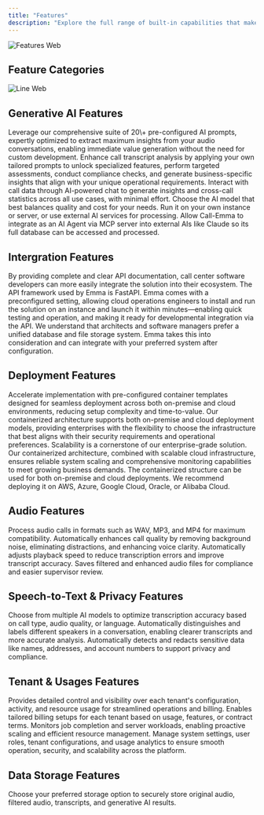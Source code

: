 ```yaml
---
title: "Features"
description: "Explore the full range of built-in capabilities that make Call-Emma.ai more than just AI. Our comprehensive features list showcases the essential tools and functionalities your business gets from day one – no customization needed."
---
```


![Features Web](/images/features.webp)

## Feature Categories

<CardGroup cols={2}>
  <Card title="Generative AI Features" icon="phone-plus" color="#403c9e">
    
  </Card>
  <Card title="Intergration with Your CCS" icon="address-card" color="#ff0000">
    
  </Card>
  <Card title="Deployment" icon="magnifying-glass" iconType="regular" color="#0efff4">
    
  </Card>
  <Card title="Audio Filtering" icon="person-burst" color="#ff0303">
    
  </Card>
  <Card title="Speech-to-Text & Privacy" icon="check-to-slot" color="#ff00e2">
    
  </Card>
  <Card title="Tenant & Usages" icon="microphone" iconType="regular" color="#1ab022">
    
  </Card>
  <Card title="Data Storage" icon="thought-bubble" color="#ffd300">
    
  </Card>
</CardGroup>

![Line Web](/images/line.webp)

## <Icon icon="phone-plus" color="#403c9e" size={30} />  Generative AI Features

<Card title="Preconfigured GenAI Prompts">
  Leverage our comprehensive suite of 20\+ pre-configured AI prompts, expertly optimized to extract maximum insights from your audio conversations, enabling immediate value generation without the need for custom development.
</Card>

<Card title="Customizable GenAI Prompts">
  Enhance call transcript analysis by applying your own tailored prompts to unlock specialized features, perform targeted assessments, conduct compliance checks, and generate business-specific insights that align with your unique operational requirements.
</Card>

<Card title="Chat with Your Data">
  Interact with call data through AI-powered chat to generate insights and cross-call statistics across all use cases, with minimal effort.
</Card>

<Card title="Select Your AI Model">
  Choose the AI model that best balances quality and cost for your needs. Run it on your own instance or server, or use external AI services for processing.
</Card>

<Card title="AI Agent Ready">
  Allow Call-Emma to integrate as an AI Agent via MCP server into external AIs like Claude so its full database can be accessed and processed.
</Card>

## <Icon icon="address-card" color="#ff0303" size={30} />  Intergration Features

<Card title="API Access with Clear Documentation">
  By providing complete and clear API documentation, call center software developers can more easily integrate the solution into their ecosystem. The API framework used by Emma is FastAPI.
</Card>

<Card title="Preconfigured and Ready to Launch">
  Emma comes with a preconfigured setting, allowing cloud operations engineers to install and run the solution on an instance and launch it within minutes—enabling quick testing and operation, and making it ready for developmental integration via the API.
</Card>

<Card title="Integrates with Existing Databases and File Storage Systems">
  We understand that architects and software managers prefer a unified database and file storage system. Emma takes this into consideration and can integrate with your preferred system after configuration.
</Card>

## <Icon icon="magnifying-glass" color="#00c0ff" size={30} />  Deployment Features

<Card title="Streamlined Deployment">
  Accelerate implementation with pre-configured container templates designed for seamless deployment across both on-premise and cloud environments, reducing setup complexity and time-to-value.
</Card>

<Card title="On-Premise or Cloud Deployments">
  Our containerized architecture supports both on-premise and cloud deployment models, providing enterprises with the flexibility to choose the infrastructure that best aligns with their security requirements and operational preferences.
</Card>

<Card title="Auto-Scalable Architecture for High Volumes">
  Scalability is a cornerstone of our enterprise-grade solution. Our containerized architecture, combined with scalable cloud infrastructure, ensures reliable system scaling and comprehensive monitoring capabilities to meet growing business demands.
</Card>

<Card title="Cloud-Agnostic Compatibility">
  The containerized structure can be used for both on-premise and cloud deployments. We recommend deploying it on AWS, Azure, Google Cloud, Oracle, or Alibaba Cloud.
</Card>

## <Icon icon="person-burst" color="#ff0303" size={30} /> Audio Features

<Card title="Supports Multiple Audio Formats">
  Process audio calls in formats such as WAV, MP3, and MP4 for maximum compatibility.
</Card>

<Card title="AI-Powered Audio Filtering">
  Automatically enhances call quality by removing background noise, eliminating distractions, and enhancing voice clarity.
</Card>

<Card title="AI Audio Speed Optimization">
  Automatically adjusts playback speed to reduce transcription errors and improve transcript accuracy.
</Card>

<Card title="Stores Cleaned Audio Files">
  Saves filtered and enhanced audio files for compliance and easier supervisor review.
</Card>

## <Icon icon="check-to-slot" color="#ff00e2" size={30} /> Speech-to-Text & Privacy Features

<Card title="Selectable Speech-to-Text AI Models">
  Choose from multiple AI models to optimize transcription accuracy based on call type, audio quality, or language.
</Card>

<Card title="Speaker Identification via Diarization">
  Automatically distinguishes and labels different speakers in a conversation, enabling clearer transcripts and more accurate analysis.
</Card>

<Card title="Removes Personal Information ">
  Automatically detects and redacts sensitive data like names, addresses, and account numbers to support privacy and compliance.
</Card>

## <Icon icon="microphone" color="#00ce5d" size={30} /> Tenant & Usages Features

<Card title="Tenant Management and Usage Details">
  Provides detailed control and visibility over each tenant's configuration, activity, and resource usage for streamlined operations and billing.
</Card>

<Card title="Per-Tenant Billing Customization">
  Enables tailored billing setups for each tenant based on usage, features, or contract terms.
</Card>

<Card title="Job Tracking & Server Workload">
  Monitors job completion and server workloads, enabling proactive scaling and efficient resource management.
</Card>

<Card title="Administration">
  Manage system settings, user roles, tenant configurations, and usage analytics to ensure smooth operation, security, and scalability across the platform.
</Card>

## <Icon icon="thought-bubble" color="#ffa000" size={30} /> Data Storage Features

<Card title="Secure Storage ">
  Choose your preferred storage option to securely store original audio, filtered audio, transcripts, and generative AI results.
</Card>